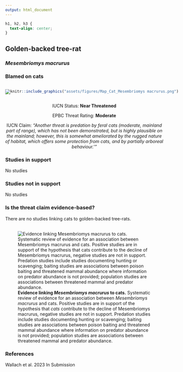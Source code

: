 ```yaml
---
output: html_document
---
```

```css
h1, h2, h3 {
  text-align: center;
}
```

## **Golden-backed tree-rat**
### *Mesembriomys macrurus*
### Blamed on cats

:::: {style="display: flex;"}

[![](assets/photos/Mesembriomys macrurus.png)](https://www.inaturalist.org/photos/59888454?size=original)

::: {}

:::

::: {}
  ```r
  knitr::include_graphics("assets/figures/Map_Cat_Mesembriomys macrurus.png")
  ```
:::

::::
<center>
IUCN Status: **Near Threatened**

EPBC Threat Rating: **Moderate**

IUCN Claim: *"Another threat is predation by feral cats (moderate, mainland part of range), which has not been demonstrated, but is highly plausible on the mainland; however, this is somewhat ameliorated by the rugged nature of habitat, which offers some protection from cats, and by partially arboreal behaviour.'"*

</center>

### Studies in support

No studies

### Studies not in support

No studies

### Is the threat claim evidence-based?

There are no studies linking cats to golden-backed tree-rats.
<br>
<br>

![**Evidence linking *Mesembriomys macrurus* to cats.** Systematic review of evidence for an association between *Mesembriomys macrurus* and cats. Positive studies are in support of the hypothesis that *cats* contribute to the decline of Mesembriomys macrurus, negative studies are not in support. Predation studies include studies documenting hunting or scavenging; baiting studies are associations between poison baiting and threatened mammal abundance where information on predator abundance is not provided; population studies are associations between threatened mammal and predator abundance.](assets/figures/Main_Evidence_Cat_Mesembriomys macrurus.png)

### References



Wallach et al. 2023 In Submission

